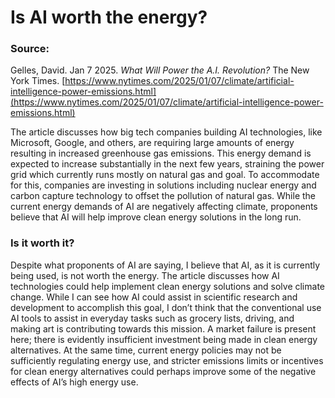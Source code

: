 # Is AI worth the energy?

### Source:

Gelles, David. Jan 7 2025. _What Will Power the A.I. Revolution?_ The New York Times. [https://www.nytimes.com/2025/01/07/climate/artificial-intelligence-power-emissions.html](https://www.nytimes.com/2025/01/07/climate/artificial-intelligence-power-emissions.html)

The article discusses how big tech companies building AI technologies, like Microsoft, Google, and others, are requiring large amounts of energy resulting in increased greenhouse gas emissions. This energy demand is expected to increase substantially in the next few years, straining the power grid which currently runs mostly on natural gas and goal. To accommodate for this, companies are investing in solutions including nuclear energy and carbon capture technology to offset the pollution of natural gas. While the current energy demands of AI are negatively affecting climate, proponents believe that AI will help improve clean energy solutions in the long run.

### Is it worth it?

Despite what proponents of AI are saying, I believe that AI, as it is currently being used, is not worth the energy. The article discusses how AI technologies could help implement clean energy solutions and solve climate change. While I can see how AI could assist in scientific research and development to accomplish this goal, I don’t think that the conventional use AI tools to assist in everyday tasks such as grocery lists, driving, and making art is contributing towards this mission. A market failure is present here; there is evidently insufficient investment being made in clean energy alternatives. At the same time, current energy policies may not be sufficiently regulating energy use, and stricter emissions limits or incentives for clean energy alternatives could perhaps improve some of the negative effects of AI’s high energy use.

